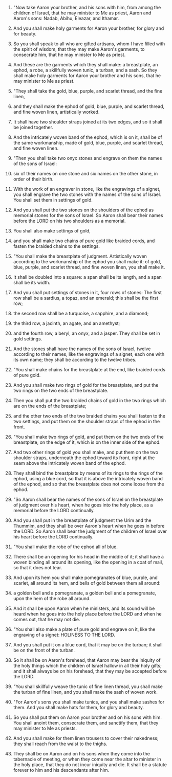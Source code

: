 
1. "Now take Aaron your brother, and his sons with him, from among the children of Israel, that he may minister to Me as priest, Aaron and Aaron's sons: Nadab, Abihu, Eleazar, and Ithamar.

2. And you shall make holy garments for Aaron your brother, for glory and for beauty.

3. So you shall speak to all who are gifted artisans, whom I have filled with the spirit of wisdom, that they may make Aaron's garments, to consecrate him, that he may minister to Me as priest.

4. And these are the garments which they shall make: a breastplate, an ephod, a robe, a skillfully woven tunic, a turban, and a sash. So they shall make holy garments for Aaron your brother and his sons, that he may minister to Me as priest.

5. "They shall take the gold, blue, purple, and scarlet thread, and the fine linen,

6. and they shall make the ephod of gold, blue, purple, and scarlet thread, and fine woven linen, artistically worked.

7. It shall have two shoulder straps joined at its two edges, and so it shall be joined together.

8. And the intricately woven band of the ephod, which is on it, shall be of the same workmanship, made of gold, blue, purple, and scarlet thread, and fine woven linen.

9. "Then you shall take two onyx stones and engrave on them the names of the sons of Israel:

10. six of their names on one stone and six names on the other stone, in order of their birth.

11. With the work of an engraver in stone, like the engravings of a signet, you shall engrave the two stones with the names of the sons of Israel. You shall set them in settings of gold.

12. And you shall put the two stones on the shoulders of the ephod as memorial stones for the sons of Israel. So Aaron shall bear their names before the LORD on his two shoulders as a memorial.

13. You shall also make settings of gold,

14. and you shall make two chains of pure gold like braided cords, and fasten the braided chains to the settings.

15. "You shall make the breastplate of judgment. Artistically woven according to the workmanship of the ephod you shall make it: of gold, blue, purple, and scarlet thread, and fine woven linen, you shall make it.

16. It shall be doubled into a square: a span shall be its length, and a span shall be its width.

17. And you shall put settings of stones in it, four rows of stones: The first row shall be a sardius, a topaz, and an emerald; this shall be the first row;

18. the second row shall be a turquoise, a sapphire, and a diamond;

19. the third row, a jacinth, an agate, and an amethyst;

20. and the fourth row, a beryl, an onyx, and a jasper. They shall be set in gold settings.

21. And the stones shall have the names of the sons of Israel, twelve according to their names, like the engravings of a signet, each one with its own name; they shall be according to the twelve tribes.

22. "You shall make chains for the breastplate at the end, like braided cords of pure gold.

23. And you shall make two rings of gold for the breastplate, and put the two rings on the two ends of the breastplate.

24. Then you shall put the two braided chains of gold in the two rings which are on the ends of the breastplate;

25. and the other two ends of the two braided chains you shall fasten to the two settings, and put them on the shoulder straps of the ephod in the front.

26. "You shall make two rings of gold, and put them on the two ends of the breastplate, on the edge of it, which is on the inner side of the ephod.

27. And two other rings of gold you shall make, and put them on the two shoulder straps, underneath the ephod toward its front, right at the seam above the intricately woven band of the ephod.

28. They shall bind the breastplate by means of its rings to the rings of the ephod, using a blue cord, so that it is above the intricately woven band of the ephod, and so that the breastplate does not come loose from the ephod.

29. "So Aaron shall bear the names of the sons of Israel on the breastplate of judgment over his heart, when he goes into the holy place, as a memorial before the LORD continually.

30. And you shall put in the breastplate of judgment the Urim and the Thummim, and they shall be over Aaron's heart when he goes in before the LORD. So Aaron shall bear the judgment of the children of Israel over his heart before the LORD continually.

31. "You shall make the robe of the ephod all of blue.

32. There shall be an opening for his head in the middle of it; it shall have a woven binding all around its opening, like the opening in a coat of mail, so that it does not tear.

33. And upon its hem you shall make pomegranates of blue, purple, and scarlet, all around its hem, and bells of gold between them all around:

34. a golden bell and a pomegranate, a golden bell and a pomegranate, upon the hem of the robe all around.

35. And it shall be upon Aaron when he ministers, and its sound will be heard when he goes into the holy place before the LORD and when he comes out, that he may not die.

36. "You shall also make a plate of pure gold and engrave on it, like the engraving of a signet: HOLINESS TO THE LORD.

37. And you shall put it on a blue cord, that it may be on the turban; it shall be on the front of the turban.

38. So it shall be on Aaron's forehead, that Aaron may bear the iniquity of the holy things which the children of Israel hallow in all their holy gifts; and it shall always be on his forehead, that they may be accepted before the LORD.

39. "You shall skillfully weave the tunic of fine linen thread, you shall make the turban of fine linen, and you shall make the sash of woven work.

40. "For Aaron's sons you shall make tunics, and you shall make sashes for them. And you shall make hats for them, for glory and beauty.

41. So you shall put them on Aaron your brother and on his sons with him. You shall anoint them, consecrate them, and sanctify them, that they may minister to Me as priests.

42. And you shall make for them linen trousers to cover their nakedness; they shall reach from the waist to the thighs.

43. They shall be on Aaron and on his sons when they come into the tabernacle of meeting, or when they come near the altar to minister in the holy place, that they do not incur iniquity and die. It shall be a statute forever to him and his descendants after him.


